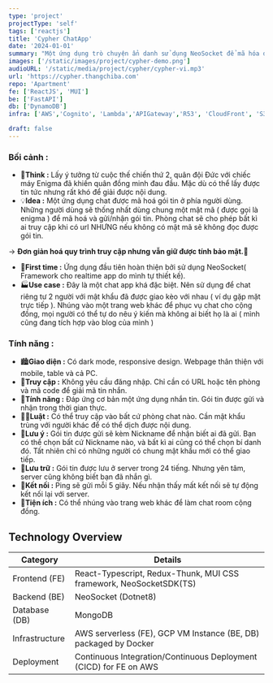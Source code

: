 ```yaml
---
type: 'project'
projectType: 'self'
tags: ['reactjs']
title: 'Cypher ChatApp'
date: '2024-01-01'
summary: "Một ứng dụng trò chuyện ẩn danh sử dụng NeoSocket để mã hóa đầu cuối. Người dùng có thể bắt đầu phiên trò chuyện mà không cần đăng nhập hay xác thực, đồng thời vẫn đảm bảo tính bảo mật."
images: ['/static/images/project/cypher-demo.png']
audioURL: '/static/media/project/cypher/cypher-vi.mp3'
url: 'https://cypher.thangchiba.com'
repo: 'Apartment'
fe: ['ReactJS', 'MUI']
be: ['FastAPI']
db: ['DynamoDB']
infra: ['AWS','Cognito', 'Lambda','APIGateway','R53', 'CloudFront', 'S3']

draft: false
---
```



### Bối cảnh :

- 🧠**Think :** Lấy ý tưởng từ cuộc thế chiến thứ 2, quân đội Đức với chiếc máy Enigma đã khiến quân đồng minh đau đầu. Mặc dù có thể lấy được tin tức nhưng rất khó để giải được nội dung.
- 💡**Idea :** Một ứng dụng chat được mã hoá gói tin ở phía người dùng. Những người dùng sẽ thống nhất dùng chung một mật mã ( được gọi là enigma ) để mã hoá và gửi/nhận gói tin. Phòng chat sẽ cho phép bất kì ai truy cập khi có url NHƯNG nếu không có mật mã sẽ không đọc được gói tin.

→ **Đơn giản hoá quy trình truy cập nhưng vẫn giữ được tính bảo mật.🔐**

- 🥇**First time :** Ứng dụng đầu tiên hoàn thiện bởi sử dụng NeoSocket( Framework cho realtime app do mình tự thiết kế).
- 🏭**Use case :** Đây là một chat app khá đặc biệt. Nên sử dụng để chat riêng tư 2 người với mật khẩu đã được giao kèo với nhau ( ví dụ gặp mặt trực tiếp ). Nhúng vào một trang web khác để phục vụ chat cho cộng đồng, mọi người có thể tự do nêu ý kiến mà không ai biết họ là ai ( mình cũng đang tích hợp vào blog của mình )

### Tính năng :

- 🏙️**Giao diện :** Có dark mode, responsive design. Webpage thân thiện với mobile, table và cả PC.
- 📱**Truy cập :** Không yêu cầu đăng nhập. Chỉ cần có URL hoặc tên phòng và mã code để giải mã tin nhắn.
- 🚂**Tính năng :** Đáp ứng cơ bản một ứng dụng nhắn tin. Gói tin được gửi và nhận trong thời gian thực.
- 🤝🏻**Luật :** Có thể truy cập vào bất cứ phòng chat nào. Cần mật khẩu trùng với người khác để có thể dịch được nội dung.
- 🔔**Lưu ý :** Gói tin được gửi sẽ kèm Nickname để nhận biết ai đã gửi. Bạn có thể chọn bất cứ Nickname nào, và bất kì ai cũng có thể chọn bí danh đó. Tất nhiên chỉ có những người có chung mật khẩu mới có thể giao tiếp.
- 💾**Lưu trữ :** Gói tin được lưu ở server trong 24 tiếng. Nhưng yên tâm, server cũng không biết bạn đã nhắn gì.
- 📶**Kết nối :** Ping sẽ gửi mỗi 5 giây. Nếu nhận thấy mất kết nối sẽ tự động kết nối lại với server.
- 🎡**Tiện ích :** Có thể nhúng vào trang web khác để làm chat room cộng đồng.

## Technology Overview

| Category | Details |
| --- | --- |
| Frontend (FE) | React-Typescript, Redux-Thunk, MUI CSS framework, NeoSocketSDK(TS) |
| Backend (BE) | NeoSocket (Dotnet8) |
| Database (DB) | MongoDB |
| Infrastructure | AWS serverless (FE), GCP VM Instance (BE, DB) packaged by Docker |
| Deployment | Continuous Integration/Continuous Deployment (CICD) for FE on AWS |